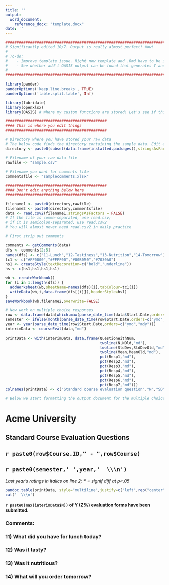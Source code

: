 ```yaml
---
title: ''
output:
  word_document:
    reference_docx: "template.docx"
date: ''
---
```




```r
############################################################################################################
# Significantly edited 10/7. Output is really almost perfect! Wow!
#
# To-do:
#    - Improve template issue. Right now template and .Rmd have to be in same place; not great. Asked StackOverflow
#    - See whether add'l OASIS output can be found that generates Y and Z for document footer. Asked OASIS help team
#
############################################################################################################

library(pander)
panderOptions('keep.line.breaks', TRUE)
panderOptions('table.split.table', Inf)

library(lubridate)
library(openxlsx)
library(OASIS) # Where my custom functions are stored! Let's see if this works!

#############################################
#### This is where you edit things
#############################################

# Directory where you have stored your raw data
# The below code finds the directory containing the sample data. Edit as appropriate for your own data.
directory <- paste0(subset(data.frame(installed.packages(),stringsAsFactors=FALSE),Package=="OASIS")$LibPath,"/OASIS/data/")

# Filename of your raw data file
rawfile <- "sample.csv"

# Filename you want for comments file
commentsfile <- "samplecomments.xlsx"

#############################################
#### Don't edit anything below here
#############################################

filename1 <- paste0(directory,rawfile)
filename2 <- paste0(directory,commentsfile)
data <- read.csv2(filename1,stringsAsFactors = FALSE)
# If the file is comma-separated, use read.csv; 
# if it is semicolon-separated, use read.csv2
# You will almost never need read.csv2 in daily practice

# First strip out comments

comments <- getComments(data)
dfs <- comments[2:5]
names(dfs) <- c("11-Lunch","12-Tastiness","13-Nutrition","14-Tomorrow")
tc1 <- c("#FF0000","#FFFF00","#00B050","#7030A0")
hs1 <- createStyle(textDecoration=c("bold","underline"))
hs <- c(hs1,hs1,hs1,hs1)

wb <- createWorkbook()
for (i in 1:length(dfs)) {
  addWorksheet(wb,sheetName=names(dfs)[i],tabColour=tc1[i])
  writeData(wb,i,data.frame(dfs[[i]]),headerStyle=hs1)
}
saveWorkbook(wb,filename2,overwrite=FALSE)

# Now work on multiple choice responses
row <- data.frame(data[which.max(parse_date_time(data$Start.Date,orders=c("ymd","mdy"))),])
semester <- ifelse(month(parse_date_time(row$Start.Date,orders=c("ymd","mdy")))<=6,"Spring","Fall")
year <- year(parse_date_time(row$Start.Date,orders=c("ymd","mdy")))
interimData <- courseEval(data,"md")

printData <- with(interimData, data.frame(QuestionWithNum,
                                          twoline(N,NOld,"md"),
                                          twoline(StdDev,StdDevOld,"md"),
                                          twoline(Mean,MeanOld,"md"),
                                          pct(Resp1,"md"), 
                                          pct(Resp2,"md"), 
                                          pct(Resp3,"md"), 
                                          pct(Resp4,"md"), 
                                          pct(Resp5,"md"), 
                                          pct(Resp6,"md"),
                                          pct(Resp7,"md")))
colnames(printData) <- c("Standard course evaluation question","N","SD","Mean","**Strongly\\\nAgree\\\n**1","2","3","**Neutral\\\n**4","5","6","**Strongly\\\nDisagree\\\n**7")

# Below we start formatting the output document for the multiple choice Qs
```
# Acme University
## Standard Course Evaluation Questions
## `r paste0(row$Course.ID," - ",row$Course)`  
## `r paste0(semester,' ',year,'  \\\n')`

*Last year's ratings in italics on line 2; \* = signif diff at p<.05*  
```r
pandoc.table(printData, style="multiline",justify=c("left",rep("center",10)))
cat('  \\\n')
```
**`r paste0(max(interimData$N))` of Y (Z%) evaluation forms have been submitted.**

### Comments:
  
  
### 11) What did you have for lunch today?
  
  
### 12) Was it tasty?
  
  
### 13) Was it nutritious? 
  
  
### 14) What will you order tomorrow?
 

